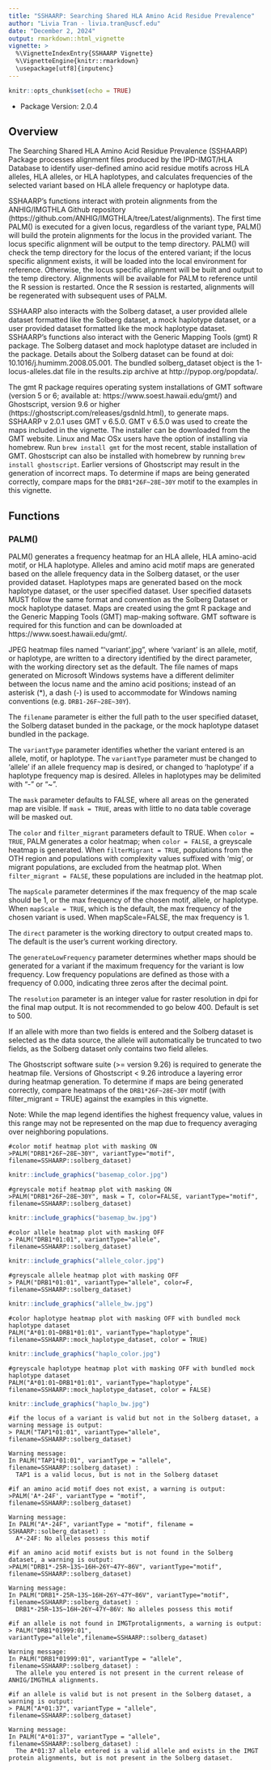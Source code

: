 ```yaml
---
title: "SSHAARP: Searching Shared HLA Amino Acid Residue Prevalence"
author: "Livia Tran - livia.tran@uscf.edu"
date: "December 2, 2024"
output: rmarkdown::html_vignette
vignette: >
  %\VignetteIndexEntry{SSHAARP Vignette}
  %\VignetteEngine{knitr::rmarkdown}
  \usepackage[utf8]{inputenc}
---
```

```r
knitr::opts_chunk$set(echo = TRUE)
```

* Package Version: 2.0.4

## Overview

The Searching Shared HLA Amino Acid Residue Prevalence (SSHAARP) Package processes alignment files produced by the IPD-IMGT/HLA Database to identify user-defined amino acid residue motifs across HLA alleles, HLA alleles, or HLA haplotypes, and calculates frequencies of the selected variant based on HLA allele frequency or haplotype data. 

SSHAARP’s functions interact with protein alignments from the ANHIG/IMGTHLA Github repository (https://github.com/ANHIG/IMGTHLA/tree/Latest/alignments). The first time PALM() is executed for a given locus,
regardless of the variant type, PALM() will build the protein alignments for the locus in the provided variant.
The locus specific alignment will be output to the temp directory. PALM() will check the temp directory for the 
locus of the entered variant; if the locus specific alignment exists, it will be loaded into the local environment
for reference. Otherwise, the locus specific alignment will be built and output to the temp directory. Alignments
will be available for PALM to reference until the R session is restarted. Once the R session is restarted, alignments
will be regenerated with subsequent uses of PALM.

SSHAARP also interacts with the Solberg dataset, a user provided allele dataset formatted like the Solberg dataset, a mock haplotype dataset, or a user provided dataset formatted like the mock haplotype dataset. SSHAARP's functions also interact with the Generic Mapping Tools (gmt) R package. The Solberg dataset and mock haplotype dataset are included in the package. Details about the Solberg dataset can be found at doi: 10.1016/j.humimm.2008.05.001. The bundled solberg_dataset object is the 1-locus-alleles.dat file in the results.zip archive at http://pypop.org/popdata/.

The gmt R package requires operating system installations of GMT software (version 5 or 6; available at: https://www.soest.hawaii.edu/gmt/) and Ghostscript, version 9.6 or higher (https://ghostscript.com/releases/gsdnld.html), to generate maps. SSHAARP v 2.0.1 uses GMT v 6.5.0. GMT v 6.5.0 was used to create the maps included in the vignette. The installer can be downloaded from the GMT website. Linux and Mac OSx users have the option of installing via homebrew. Run `brew install gmt` for the most recent, stable installation of GMT. Ghostscript can also be installed with homebrew by running `brew install ghostscript`. Earlier versions of Ghostscript may result in the generation of incorrect maps. To determine if maps are being generated correctly, compare maps for the `DRB1*26F~28E~30Y` motif to the examples in this vignette.

## Functions

### PALM() 

PALM() generates a frequency heatmap for an HLA allele, HLA amino-acid motif, or HLA haplotype. Alleles and amino acid motif maps are generated based on the allele frequency data in the Solberg dataset, or the user provided dataset. Haplotypes maps are generated based on the mock haplotype dataset, or the user specified dataset. User specified datasets MUST follow the same format and convention as the Solberg Dataset or mock haplotype dataset. Maps are created using the gmt R package and the Generic Mapping Tools (GMT) map-making software. GMT software is required for this function and can be downloaded at https://www.soest.hawaii.edu/gmt/.

JPEG heatmap files named “‘variant’.jpg”, where ‘variant’ is an allele, motif, or haplotype, are written to a directory identified by the direct parameter, with the working directory set as the default. The file names of maps generated on Microsoft Windows systems have a different delimiter between the locus name and the amino acid positions; instead of an asterisk (*), a dash (-) is used to accommodate for Windows naming conventions (e.g. `DRB1-26F~28E~30Y`).

The `filename` parameter is either the full path to the user specified dataset, the Solberg dataset bunded in the package, or the mock haplotype dataset bundled in the package. 

The `variantType` parameter identifies whether the variant entered is an allele, motif, or haplotype. The `variantType` parameter must be changed to 'allele' if an allele frequency map is desired, or changed to 'haplotype' if a haplotype frequency map is desired. Alleles in haplotypes may be delimited with "-" or "~". 

The `mask` parameter defaults to FALSE, where all areas on the generated map are visible. If `mask = TRUE`, areas with little to no data table coverage will be masked out. 

The `color` and `filter_migrant` parameters default to TRUE. When `color = TRUE`, PALM generates a color heatmap; when `color = FALSE`, a greyscale heatmap is generated. When `filterMigrant = TRUE`, populations from the OTH region and populations with complexity values suffixed with ‘mig’, or migrant populations, are excluded from the heatmap plot. When `filter_migrant = FALSE`, these populations are included in the heatmap plot. 

The `mapScale` parameter determines if the max frequency of the map scale should be 1, or the max frequency of the chosen motif, allele, or haplotype. When `mapScale = TRUE`, which is the default, the max frequency of the chosen variant is used. When mapScale=FALSE, the max frequency is 1. 

The `direct` parameter is the working directory to output created maps to. The default is the user's current working directory.

The `generateLowFrequency` parameter determines whether maps should be generated for a variant if the maximum frequency for the variant is low frequency. Low frequency populations are defined as those with a frequency of 0.000, indicating three zeros after the decimal point.

The `resolution` parameter is an integer value for raster resolution in dpi for the final map output. It is not recommended to go below 400. Default is set to 500.

If an allele with more than two fields is entered and the Solberg dataset is selected as the data source, the allele will automatically be truncated to two fields, as the Solberg dataset only contains two field alleles. 

The Ghostscript software suite (>= version 9.26) is required to generate the heatmap file. Versions of Ghostscript < 9.26 introduce a layering error during heatmap generation. To determine if maps are being generated correctly, compare heatmaps of the `DRB1*26F~28E~30Y` motif (with filter_migrant = TRUE) against the examples in this vignette.

Note: While the map legend identifies the highest frequency value, values in this range may not be represented on the map due to frequency averaging over neighboring populations.

```
#color motif heatmap plot with masking ON
>PALM("DRB1*26F~28E~30Y", variantType="motif", filename=SSHAARP::solberg_dataset)
```

```r
knitr::include_graphics("basemap_color.jpg")
```
  
```
#greyscale motif heatmap plot with masking ON
>PALM("DRB1*26F~28E~30Y", mask = T, color=FALSE, variantType="motif", filename=SSHAARP::solberg_dataset)
```

```r
knitr::include_graphics("basemap_bw.jpg")
```

```
#color allele heatmap plot with masking OFF
> PALM("DRB1*01:01", variantType="allele", filename=SSHAARP::solberg_dataset)
```

```r
knitr::include_graphics("allele_color.jpg")
```

```
#greyscale allele heatmap plot with masking OFF
> PALM("DRB1*01:01", variantType="allele", color=F, filename=SSHAARP::solberg_dataset)
```

```r
knitr::include_graphics("allele_bw.jpg")
```

```
#color haplotype heatmap plot with masking OFF with bundled mock haplotype dataset
PALM("A*01:01~DRB1*01:01", variantType="haplotype", filename=SSHAARP::mock_haplotype_dataset, color = TRUE)
```

```r
knitr::include_graphics("haplo_color.jpg")
```

```
#greyscale haplotype heatmap plot with masking OFF with bundled mock haplotype dataset
PALM("A*01:01~DRB1*01:01", variantType="haplotype", filename=SSHAARP::mock_haplotype_dataset, color = FALSE)
```

```r
knitr::include_graphics("haplo_bw.jpg")
```

```
#if the locus of a variant is valid but not in the Solberg dataset, a warning message is output:
> PALM("TAP1*01:01", variantType="allele", filename=SSHAARP::solberg_dataset)

Warning message:
In PALM("TAP1*01:01", variantType = "allele", filename=SSHAARP::solberg_dataset) :
  TAP1 is a valid locus, but is not in the Solberg dataset

#if an amino acid motif does not exist, a warning is output:
>PALM('A*-24F', variantType = "motif", filename=SSHAARP::solberg_dataset)

Warning message:
In PALM("A*-24F", variantType = "motif", filename = SSHAARP::solberg_dataset) :
  A*-24F: No alleles possess this motif
  
#if an amino acid motif exists but is not found in the Solberg dataset, a warning is output:
>PALM("DRB1*-25R~13S~16H~26Y~47Y~86V", variantType="motif", filename=SSHAARP::solberg_dataset)

Warning message:
In PALM("DRB1*-25R~13S~16H~26Y~47Y~86V", variantType="motif", filename=SSHAARP::solberg_dataset) :
  DRB1*-25R~13S~16H~26Y~47Y~86V: No alleles possess this motif
  
#if an allele is not found in IMGTprotalignments, a warning is output:
> PALM("DRB1*01999:01", variantType="allele",filename=SSHAARP::solberg_dataset)

Warning message:
In PALM("DRB1*01999:01", variantType = "allele", filename=SSHAARP::solberg_dataset) :
  The allele you entered is not present in the current release of ANHIG/IMGTHLA alignments.
  
#if an allele is valid but is not present in the Solberg dataset, a warning is output:
> PALM("A*01:37", variantType = "allele", filename=SSHAARP::solberg_dataset)

Warning message:
In PALM("A*01:37", variantType = "allele", filename=SSHAARP::solberg_dataset) :
  The A*01:37 allele entered is a valid allele and exists in the IMGT protein alignments, but is not present in the Solberg dataset.
  
```

